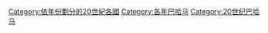 [[Category:依年份劃分的20世紀各國|Category:依年份劃分的20世紀各國]]
[[Category:各年巴哈马|Category:各年巴哈马]]
[[Category:20世纪巴哈马|Category:20世纪巴哈马]]